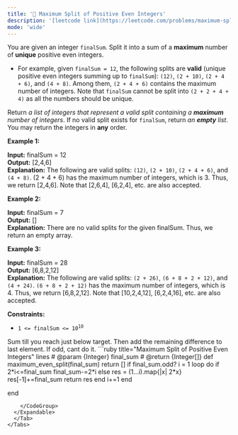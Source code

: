 ```yaml
---
title: '🧀 Maximum Split of Positive Even Integers'
description: '[leetcode link](https://leetcode.com/problems/maximum-split-of-positive-even-integers/description/)'
mode: 'wide'
---
```

<Tabs>
  <Tab title="Question" icon="circle-question" iconType="regular">
    <Card>
      <p>You are given an integer <code>finalSum</code>. Split it into a sum of a <strong>maximum</strong> number of <strong>unique</strong> positive even integers.</p>  <ul>  <li>For example, given <code>finalSum = 12</code>, the following splits are <strong>valid</strong> (unique positive even integers summing up to <code>finalSum</code>): <code>(12)</code>, <code>(2 + 10)</code>, <code>(2 + 4 + 6)</code>, and <code>(4 + 8)</code>. Among them, <code>(2 + 4 + 6)</code> contains the maximum number of integers. Note that <code>finalSum</code> cannot be split into <code>(2 + 2 + 4 + 4)</code> as all the numbers should be unique.</li> </ul>  <p>Return <em>a list of integers that represent a valid split containing a <strong>maximum</strong> number of integers</em>. If no valid split exists for <code>finalSum</code>, return <em>an <strong>empty</strong> list</em>. You may return the integers in <strong>any</strong> order.</p>   <p><strong class="example">Example 1:</strong></p>   <strong>Input:</strong> finalSum = 12 <br/> <strong>Output:</strong> [2,4,6] <br/> <strong>Explanation:</strong> The following are valid splits: <code>(12)</code>, <code>(2 + 10)</code>, <code>(2 + 4 + 6)</code>, and <code>(4 + 8)</code>. (2 + 4 + 6) has the maximum number of integers, which is 3. Thus, we return [2,4,6]. Note that [2,6,4], [6,2,4], etc. are also accepted.   <p><strong class="example">Example 2:</strong></p>   <strong>Input:</strong> finalSum = 7 <br/> <strong>Output:</strong> [] <br/> <strong>Explanation:</strong> There are no valid splits for the given finalSum. Thus, we return an empty array.   <p><strong class="example">Example 3:</strong></p>   <strong>Input:</strong> finalSum = 28 <br/> <strong>Output:</strong> [6,8,2,12] <br/> <strong>Explanation:</strong> The following are valid splits: <code>(2 + 26)</code>, <code>(6 + 8 + 2 + 12)</code>, and <code>(4 + 24)</code>.  <code>(6 + 8 + 2 + 12)</code> has the maximum number of integers, which is 4. Thus, we return [6,8,2,12]. Note that [10,2,4,12], [6,2,4,16], etc. are also accepted.    <p><strong>Constraints:</strong></p>  <ul>  <li><code>1 &lt;= finalSum &lt;= 10<sup>10</sup></code></li> </ul> 
    </Card>
  </Tab>
  <Tab title="Solution" icon="lightbulb" iconType="regular" >
    <Card>
      Sum till you reach just below target. Then add the remaining difference to last element. If odd, cant do it.
    </Card>
  <Expandable title="code">
    <CodeGroup dropdown>
```ruby title="Maximum Split of Positive Even Integers" lines
# @param {Integer} final_sum
# @return {Integer[]}
def maximum_even_split(final_sum)
  return [] if final_sum.odd?
  i = 1
  loop do
    if 2*i<=final_sum 
      final_sum-=2*i
    else
      res  = (1...i).map{|x| 2*x}
      res[-1]+=final_sum
      return res
    end
    i+=1
  end

end
```
    </CodeGroup>
  </Expandable>
  </Tab>
</Tabs>